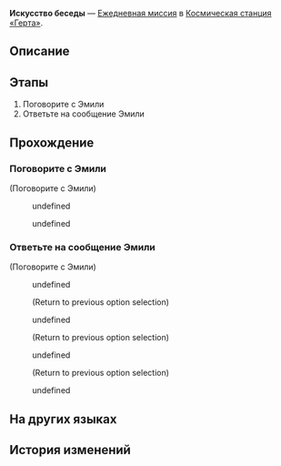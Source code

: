 {{Дополнить|Диалоги.}}
{{Миссия Инфобокс
|id              = 3000603
|Название        = 
|Изображение     = Миссия Освоения Искусство беседы.png
|Тип             = Ежедневная миссия
|События         = 
|Глава           = 
|Условия         = 
|Персонажи       = Первопроходец; Эмили
|СтартЛокация    = Зона хранения
|Мир             = Космическая станция «Герта»
|Локации         = Зона хранения
|Предыдущая      = 
|Следующая       = 
|Награды         = Кредиты*5 000
}}
'''Искусство беседы''' — [[Ежедневная миссия]] в [[Космическая станция «Герта»]].

==Описание==
{{Описание|<!--официальное описание из Перекрёстка судеб-->}}

==Этапы==
# Поговорите с Эмили
# Ответьте на сообщение Эмили

==Прохождение==
{{Дополнить}}


===Поговорите с Эмили===
{{Описание миссии|локация=Зона хранения|Эмили хочет улучшить свои коммуникативные навыки. Продолжайте её учить.}}
{{Диалог Начало}}

;(Поговорите с Эмили)
<!--Unknown TalkSentence: 300060302-->
:{{Диалог|Стрелка}} undefined
:{{Диалог|Стрелка}} undefined
<!--Unknown TalkSentence: 300060304-->
<!--Unknown TalkSentence: 300060307-->
<!--Unknown TalkSentence: 300060308-->
<!--Unknown TalkSentence: 300060309-->
{{Диалог Конец}}

===Ответьте на сообщение Эмили===
{{Описание миссии|локация=Зона хранения|Эмили очень переживает, ведь ей предстоит посещение официального мероприятия. Помогите ей быстро вернуть уверенность в себе с помощью текстовых сообщений.}}
{{Диалог Начало}}

;(Поговорите с Эмили)
:{{Диалог|Разговор}} undefined
:<!--Unknown TalkSentence: 500011313-->
:<!--Unknown TalkSentence: 500011314-->
:<!--Unknown TalkSentence: 500011315-->
:;(Return to previous option selection)
:{{Диалог|Разговор}} undefined
:<!--Unknown TalkSentence: 500011318-->
:<!--Unknown TalkSentence: 500011319-->
:<!--Unknown TalkSentence: 500011320-->
:;(Return to previous option selection)
:{{Диалог|Разговор}} undefined
:<!--Unknown TalkSentence: 500011322-->
:<!--Unknown TalkSentence: 500011323-->
:<!--Unknown TalkSentence: 500011324-->
:;(Return to previous option selection)
:{{Диалог|Выход}} undefined
:<!--Unknown TalkSentence: 500011327-->
{{Диалог Конец}}

==На других языках==
{{На других языках
|en   = The Art of Conversation
|zhs  = 聊天的艺术
|zht  = 聊天的藝術
|ja   = 雑談の芸術
|ko   = 대화의 예술
|es   = El arte de la conversación
|fr   = L'Art de la conversation
|ru   = Искусство беседы
|th   = ศิลปะแห่งวาทศิลป์
|vi   = Nghệ Thuật Trò Chuyện
|de   = Die Kunst der Konversation
|id   = Seni Berkomunikasi
|pt   = A Arte da Conversa
}}

==История изменений==
{{История изменений|2.7}}
